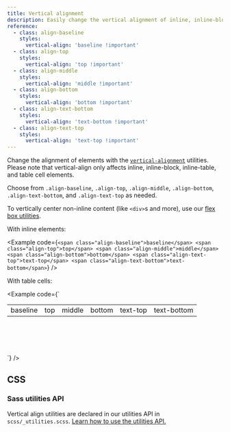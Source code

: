 ```yaml
---
title: Vertical alignment
description: Easily change the vertical alignment of inline, inline-block, inline-table, and table cell elements.
reference:
  - class: align-baseline
    styles:
      vertical-align: 'baseline !important'
  - class: align-top
    styles:
      vertical-align: 'top !important'
  - class: align-middle
    styles:
      vertical-align: 'middle !important'
  - class: align-bottom
    styles:
      vertical-align: 'bottom !important'
  - class: align-text-bottom
    styles:
      vertical-align: 'text-bottom !important'
  - class: align-text-top
    styles:
      vertical-align: 'text-top !important'
---
```


Change the alignment of elements with the [`vertical-alignment`](https://developer.mozilla.org/en-US/docs/Web/CSS/vertical-align) utilities. Please note that vertical-align only affects inline, inline-block, inline-table, and table cell elements.

Choose from `.align-baseline`, `.align-top`, `.align-middle`, `.align-bottom`, `.align-text-bottom`, and `.align-text-top` as needed.

To vertically center non-inline content (like `<div>`s and more), use our [flex box utilities]([[docsref:/utilities/flex#align-items]]).

With inline elements:

<Example code={`<span class="align-baseline">baseline</span>
<span class="align-top">top</span>
<span class="align-middle">middle</span>
<span class="align-bottom">bottom</span>
<span class="align-text-top">text-top</span>
<span class="align-text-bottom">text-bottom</span>`} />

With table cells:

<Example code={`<table style="height: 100px;">
    <tbody>
      <tr>
        <td class="align-baseline">baseline</td>
        <td class="align-top">top</td>
        <td class="align-middle">middle</td>
        <td class="align-bottom">bottom</td>
        <td class="align-text-top">text-top</td>
        <td class="align-text-bottom">text-bottom</td>
      </tr>
    </tbody>
  </table>`} />

## CSS

### Sass utilities API

Vertical align utilities are declared in our utilities API in `scss/_utilities.scss`. [Learn how to use the utilities API.]([[docsref:/utilities/api#using-the-api]])

<ScssDocs name="utils-vertical-align" file="scss/_utilities.scss" />
